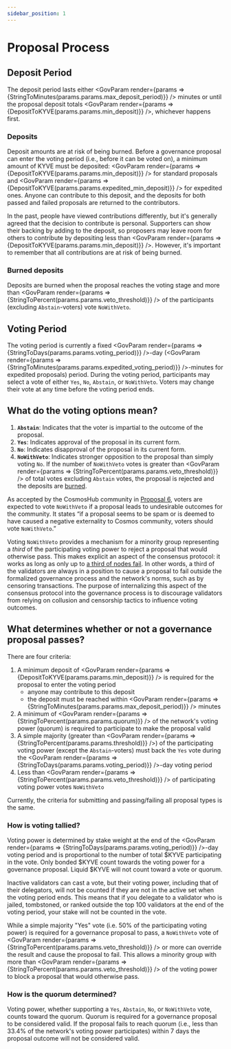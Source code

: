 ```yaml
---
sidebar_position: 1
---
```


# Proposal Process

## Deposit Period

The deposit period lasts either <GovParam render={params => <span>{StringToMinutes(params.params.max_deposit_period)}</span>} /> minutes or until the proposal deposit totals <GovParam render={params => <span>{DepositToKYVE(params.params.min_deposit)}</span>} />, whichever happens first.

### Deposits

Deposit amounts are at risk of being burned. Before a governance proposal can
enter the voting period (i.e., before it can be voted on), a minimum amount of
KYVE must be deposited: <GovParam render={params => <span>{DepositToKYVE(params.params.min_deposit)}</span>} />
for standard proposals and <GovParam render={params => <span>{DepositToKYVE(params.params.expedited_min_deposit)}</span>} />
for expedited ones. Anyone can contribute to this deposit, and the deposits for both passed and failed proposals are returned to the contributors.

In the past, people have viewed contributions differently, but it's generally
agreed that the decision to contribute is personal. Supporters can show their
backing by adding to the deposit, so proposers may leave room for others to
contribute by depositing less than <GovParam render={params => <span>{DepositToKYVE(params.params.min_deposit)}</span>} />.
However, it's important to remember that all contributions are at risk of being burned.

### Burned deposits

Deposits are burned when the proposal reaches the voting stage and more than <GovParam render={params => <span>{StringToPercent(params.params.veto_threshold)}</span>} />
of the participants (excluding `Abstain`-voters) vote `NoWithVeto`.

## Voting Period

The voting period is currently a fixed <GovParam render={params => <span>{StringToDays(params.params.voting_period)}</span>} />-day (<GovParam render={params => <span>{StringToMinutes(params.params.expedited_voting_period)}</span>} />-minutes for expedited proposals) period. During the voting period, participants may select a vote of either `Yes`, `No`, `Abstain`, or `NoWithVeto`. Voters may change their vote at any time before the voting period ends.

## What do the voting options mean?

1. **`Abstain`**: Indicates that the voter is impartial to the outcome of the proposal.
2. **`Yes`**: Indicates approval of the proposal in its current form.
3. **`No`**: Indicates disapproval of the proposal in its current form.
4. **`NoWithVeto`**: Indicates stronger opposition to the proposal than simply voting `No`. If the number of `NoWithVeto` votes is greater than <GovParam render={params => <span>{StringToPercent(params.params.veto_threshold)}</span>} /> of total votes excluding `Abstain` votes, the proposal is rejected and the deposits are [burned](#burned-deposits).

As accepted by the CosmosHub community in [Proposal 6](https://www.mintscan.io/cosmos/proposals/6), voters are expected to vote `NoWithVeto` if a proposal leads to undesirable outcomes for the community. It states “if a proposal seems to be spam or is deemed to have caused a negative externality to Cosmos community, voters should vote `NoWithVeto`.”

Voting `NoWithVeto` provides a mechanism for a minority group representing a _third_ of the participating voting power to reject a proposal that would otherwise pass. This makes explicit an aspect of the consensus protocol: it works as long as only up to [a third of nodes fail](https://docs.tendermint.com/v0.35/introduction/what-is-tendermint.html). In other words, a third of the validators are always in a position to cause a proposal to fail outside the formalized governance process and the network's norms, such as by censoring transactions. The purpose of internalizing this aspect of the consensus protocol into the governance process is to discourage validators from relying on collusion and censorship tactics to influence voting outcomes.

## What determines whether or not a governance proposal passes?

There are four criteria:

1. A minimum deposit of <GovParam render={params => <span>{DepositToKYVE(params.params.min_deposit)}</span>} /> is required for the proposal to enter the voting period
   - anyone may contribute to this deposit
   - the deposit must be reached within <GovParam render={params => <span>{StringToMinutes(params.params.max_deposit_period)}</span>} /> minutes
2. A minimum of <GovParam render={params => <span>{StringToPercent(params.params.quorum)}</span>} /> of the network's voting power (quorum) is required to participate to make the proposal valid
3. A simple majority (greater than <GovParam render={params => <span>{StringToPercent(params.params.threshold)}</span>} />) of the participating voting power (except the `Abstain`-voters) must back the `Yes` vote during the <GovParam render={params => <span>{StringToDays(params.params.voting_period)}</span>} />-day voting period
4. Less than <GovParam render={params => <span>{StringToPercent(params.params.veto_threshold)}</span>} /> of participating voting power votes `NoWithVeto`

Currently, the criteria for submitting and passing/failing all proposal types is the same.

### How is voting tallied?

Voting power is determined by stake weight at the end of the <GovParam render={params => <span>{StringToDays(params.params.voting_period)}</span>} />-day voting period and is proportional to the number of total \$KYVE participating in the vote. Only bonded \$KYVE count towards the voting power for a governance proposal.
Liquid \$KYVE will not count toward a vote or quorum.

Inactive validators can cast a vote, but their voting power, including that of their delegators, will not be counted if they are not in the active set when the voting period ends. This means that if you delegate to a validator who is jailed, tombstoned, or ranked outside the top 100 validators at the end of the voting period, your stake will not be counted in the vote.

While a simple majority "Yes" vote (i.e. 50% of the participating voting power) is required for a governance proposal to pass, a `NoWithVeto` vote of <GovParam render={params => <span>{StringToPercent(params.params.veto_threshold)}</span>} /> or more can override the result and cause the proposal to fail. This allows a minority group with more than <GovParam render={params => <span>{StringToPercent(params.params.veto_threshold)}</span>} /> of the voting power to block a proposal that would otherwise pass.

### How is the quorum determined?

Voting power, whether supporting a `Yes`, `Abstain`, `No`, or `NoWithVeto` vote,
counts toward the quorum. Quorum is required for a governance proposal to be considered valid.
If the proposal fails to reach quorum (i.e., less than 33.4% of the network's voting power participates)
within 7 days the proposal outcome will not be considered valid.
